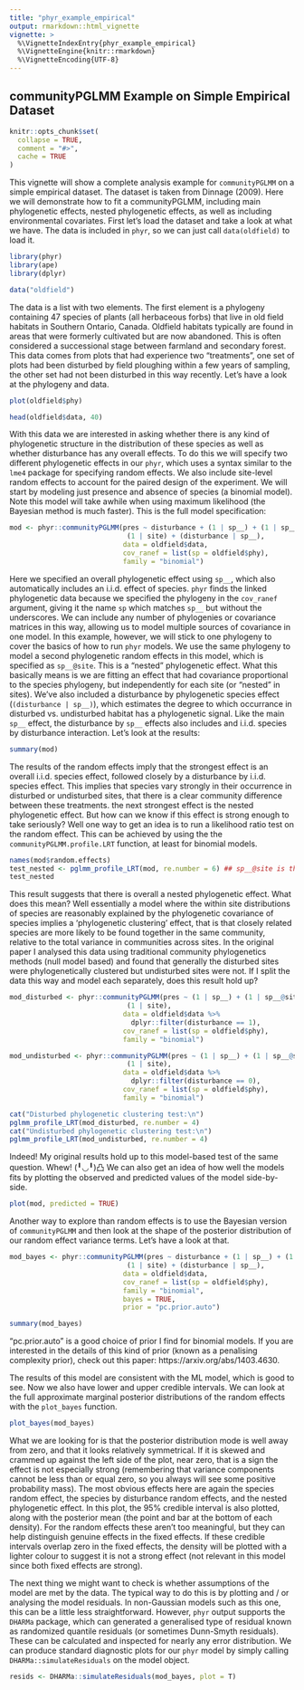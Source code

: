 ```yaml
---
title: "phyr_example_empirical"
output: rmarkdown::html_vignette
vignette: >
  %\VignetteIndexEntry{phyr_example_empirical}
  %\VignetteEngine{knitr::rmarkdown}
  %\VignetteEncoding{UTF-8}
---
```


## communityPGLMM Example on Simple Empirical Dataset

```r
knitr::opts_chunk$set(
  collapse = TRUE,
  comment = "#>",
  cache = TRUE
)
```

This vignette will show a complete analysis example for `communityPGLMM` on a simple empirical dataset. The dataset is taken from Dinnage (2009). Here we will demonstrate how to fit a communityPGLMM, including main phylogenetic effects, nested phylogenetic effects, as well as including environmental covariates. First let's load the dataset and take a look at what we have. The data is included in `phyr`, so we can just call `data(oldfield)` to load it.

```r
library(phyr)
library(ape)
library(dplyr)

data("oldfield")
```

The data is a list with two elements. The first element is a phylogeny containing 47 species of plants (all herbaceous forbs) that live in old field habitats in Southern Ontario, Canada. Oldfield habitats typically are found in areas that were formerly cultivated but are now abandoned. This is often considered a successional stage between farmland and secondary forest. This data comes from plots that had experience two "treatments", one set of plots had been disturbed by field ploughing within a few years of sampling, the other set had not been disturbed in this way recently. Let's have a look at the phylogeny and data.

```r
plot(oldfield$phy)

head(oldfield$data, 40)
```
With this data we are interested in asking whether there is any kind of phylogenetic structure in the distribution of these species as well as whether disturbance has any overall effects. To do this we will specify two different phylogenetic effects in our `phyr`, which uses a syntax similar to the `lme4` package for specifying random effects. We also include site-level random effects to account for the paired design of the experiment. We will start by modeling just presence and absence of species (a binomial model). Note this model will take awhile when using maximum likelihood (the Bayesian method is much faster). This is the full model specification:

```r
mod <- phyr::communityPGLMM(pres ~ disturbance + (1 | sp__) + (1 | sp__@site) + 
                             (1 | site) + (disturbance | sp__), 
                            data = oldfield$data, 
                            cov_ranef = list(sp = oldfield$phy),
                            family = "binomial")

```

Here we specified an overall phylogenetic effect using `sp__`, which also automatically includes an i.i.d. effect of species. `phyr` finds the linked phylogenetic data because we specified the phylogeny in the `cov_ranef` argument, giving it the name `sp` which matches `sp__` but without the underscores. We can include any number of phylogenies or covariance matrices in this way, allowing us to model multiple sources of covariance in one model. In this example, however, we will stick to one phylogeny to cover the basics of how to run `phyr` models. We use the same phylogeny to model a second phylogenetic random effects in this model, which is specified as `sp__@site`. This is a "nested" phylogenetic effect. What this basically means is we are fitting an effect that had covariance proportional to the species phylogeny, but independently for each site (or "nested" in sites). We've also included a disturbance by phylogenetic species effect (`(disturbance | sp__)`), which estimates the degree to which occurrance in disturbed vs. undisturbed habitat has a phylogenetic signal. Like the main `sp__` effect, the disturbance by `sp__` effects also includes and i.i.d. species by disturbance interaction. Let's look at the results:

```r
summary(mod)
```

The results of the random effects imply that the strongest effect is an overall i.i.d. species effect, followed closely by a disturbance by i.i.d. species effect. This implies that species vary strongly in their occurrence in disturbed or undisturbed sites, that there is a clear community difference between these treatments. the next strongest effect is the nested phylogenetic effect. But how can we know if this effect is strong enough to take seriously? Well one way to get an idea is to run a likelihood ratio test on the random effect. This can be achieved by using the the `communityPGLMM.profile.LRT` function, at least for binomial models.

```r
names(mod$random.effects)
test_nested <- pglmm_profile_LRT(mod, re.number = 6) ## sp__@site is the 6th random effect
test_nested
```
This result suggests that there is overall a nested phylogenetic effect. What does this mean? Well essentially a model where the within site distributions of species are reasonably explained by the phylogenetic covariance of species implies a 'phylogenetic clustering' effect, that is that closely related species are more likely to be found together in the same community, relative to the total variance in communities across sites. In the original paper I analysed this data using traditional community phylogenetics methods (null model based) and found that generally the disturbed sites were phylogenetically clustered but undisturbed sites were not. If I split the data this way and model each separately, does this result hold up?

```r
mod_disturbed <- phyr::communityPGLMM(pres ~ (1 | sp__) + (1 | sp__@site) + 
                             (1 | site), 
                            data = oldfield$data %>%
                              dplyr::filter(disturbance == 1), 
                            cov_ranef = list(sp = oldfield$phy),
                            family = "binomial")

mod_undisturbed <- phyr::communityPGLMM(pres ~ (1 | sp__) + (1 | sp__@site) + 
                             (1 | site), 
                            data = oldfield$data %>%
                              dplyr::filter(disturbance == 0), 
                            cov_ranef = list(sp = oldfield$phy),
                            family = "binomial")

cat("Disturbed phylogenetic clustering test:\n")
pglmm_profile_LRT(mod_disturbed, re.number = 4)
cat("Undisturbed phylogenetic clustering test:\n")
pglmm_profile_LRT(mod_undisturbed, re.number = 4)

```

Indeed! My original results hold up to this model-based test of the same question. Whew! (╹◡╹)凸
We can also get an idea of how well the models fits by plotting the observed and predicted values of the model side-by-side.

```r
plot(mod, predicted = TRUE)
```

Another way to explore than random effects is to use the Bayesian version of `communityPGLMM` and then look at the shape of the posterior distribution of our random effect variance terms. Let's have a look at that.

```r
mod_bayes <- phyr::communityPGLMM(pres ~ disturbance + (1 | sp__) + (1 | sp__@site) + 
                             (1 | site) + (disturbance | sp__), 
                            data = oldfield$data, 
                            cov_ranef = list(sp = oldfield$phy),
                            family = "binomial",
                            bayes = TRUE,
                            prior = "pc.prior.auto")

summary(mod_bayes)
```

"pc.prior.auto" is a good choice of prior I find for binomial models. If you are interested in the details of this kind of prior (known as a penalising complexity prior), check out this paper: https://arxiv.org/abs/1403.4630.

The results of this model are consistent with the ML model, which is good to see. Now we also have lower and upper credible intervals. We can look at the full approximate marginal posterior distributions of the random effects with the `plot_bayes` function.

```r
plot_bayes(mod_bayes)
```

What we are looking for is that the posterior distribution mode is well away from zero, and that it looks relatively symmetrical. If it is skewed and crammed up against the left side of the plot, near zero, that is a sign the effect is not especially strong (remembering that variance components cannot be less than or equal zero, so you always will see some positive probability mass). The most obvious effects here are again the species random effect, the species by disturbance random effects, and the nested phylogenetic effect. In this plot, the 95% credible interval is also plotted, along with the posterior mean (the point and bar at the bottom of each density). For the random effects these aren't too meaningful, but they can help distinguish genuine effects in the fixed effects. If these credible intervals overlap zero in the fixed effects, the density will be plotted with a lighter colour to suggest it is not a strong effect (not relevant in this model since both fixed effects are strong). 

The next thing we might want to check is whether assumptions of the model are met by the data. The typical way to do this is by plotting and / or analysing the model residuals. In non-Gaussian models such as this one, this can be a little less straightforward. However, `phyr` output supports the `DHARMa` package, which can generated a generalised type of residual known as randomized quantile residuals (or sometimes Dunn-Smyth residuals). These can be calculated and inspected for nearly any error distribution. We can produce standard diagnostic plots for our `phyr` model by simply calling `DHARMa::simulateResiduals` on the model object.

```r
resids <- DHARMa::simulateResiduals(mod_bayes, plot = T)
```
